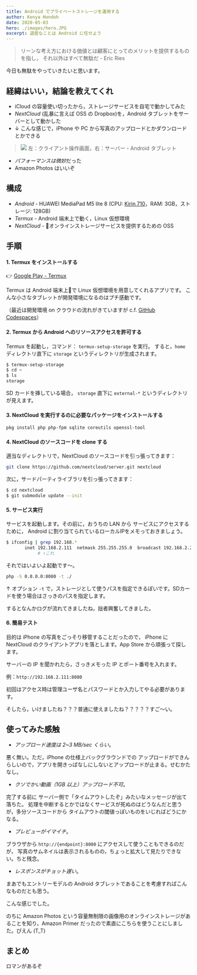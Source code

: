 ```yaml
---
title: Android でプライベートストレージを運用する
author: Kenya Hondoh
date: 2020-05-03
hero: ./images/hero.JPG
excerpt: 退屈なことは Android に任せよう
---
```


> リーンな考え方における価値とは顧客にとってのメリットを提供するものを指し，
それ以外はすべて無駄だ - Eric Ries

今日も無駄をやっていきたいと思います。

## 経緯はいい，結論を教えてくれ

- iCloud の容量使い切ったから，ストレージサービスを自宅で動かしてみた
- *NextCloud* (乱暴に言えば OSS の Dropbox)を，Android タブレットをサーバーとして動かした
- ↓ こんな感じで，iPhone や PC から写真のアップロードとかダウンロードとかできる

>![](./images/demo.jpeg)
>左：クライアント操作画面，右：サーバー・Android タブレット

- *パフォーマンスは微妙*だった
- Amazon Photos はいいぞ

## 構成
- _Android_ - HUAWEI MediaPad M5 lite 8 (CPU: [Kirin 710](https://reameizu.com/annouced-hisilicon-kirin710-by-huawei/)，RAM: 3GB，ストレージ: 128GB) 
- _Termux_ - Android 端末上で動く，Linux 仮想環境
- _NextCloud_ - オンラインストレージサービスを提供するための OSS

## 手順
#### 1. Termux をインストールする
👉 [Google Play - Termux](https://play.google.com/store/apps/details?id=com.termux&hl=ja)

Termux は Android 端末上で Linux 仮想環境を用意してくれるアプリです。
こんな小さなタブレットが開発環境になるのはプチ感動です。

（最近は開発環境 on クラウドの流れがきていますが c.f. 
 [GitHub Codespaces](https://www.publickey1.jp/blog/20/githubwebidecodespacesgithub.html)）

#### 2. Termux から Android へのリソースアクセスを許可する

Termux を起動し，コマンド： `termux-setup-storage` を実行。
すると，`home` ディレクトリ直下に `storage` というディレクトリが生成されます。
```bash
$ termux-setup-storage
$ cd ~
$ ls
storage
```
SD カードを挿している場合， `storage` 直下に `external-*` というディレクトリが見えます。

#### 3. NextCloud を実行するのに必要なパッケージをインストールする
```bash
pkg install php php-fpm sqlite coreutils openssl-tool
```

#### 4. NextCloud のソースコードを clone する
適当なディレクトリで，NextCloud のソースコードを引っ張ってきます：
```bash
git clone https://github.com/nextcloud/server.git nextcloud
```
次に，サードパーティライブラリを引っ張ってきます：
```bash
$ cd nextcloud
$ git submodule update --init
```
#### 5. サービス実行

サービスを起動します。その前に，おうちの LAN から サービスにアクセスするために，
Android に割り当てられているローカルIPをメモっておきましょう。
```bash
$ ifconfig | grep 192.168.*
       inet 192.168.2.111  netmask 255.255.255.0  broadcast 192.168.2.255
            # ↑これ
```

それではいよいよ起動です〜。
```bash
php -S 0.0.0.0:8080 -t ./
```
↑ オプション `-t` で，ストレージとして使うパスを指定できるぽいです。SDカードを使う場合はさっきのパスを指定します。

するとなんかログが流れてきましたね，拙者興奮してきました。

#### 6. 簡易テスト
目的は iPhone の写真をごっそり移管することだったので，
iPhone に NextCloud のクライアントアプリを落とします。App Store から頑張って探します。

サーバーの IP を聞かれたら，さっきメモった IP とポート番号を入れます。

例：`http://192.168.2.111:8080`

初回はアクセス時は管理ユーザ名とパスワードとか入力してやる必要があります。

そしたら，いけましたね？？？普通に使えましたね？？？？？すご〜い。

## 使ってみた感触
- *アップロード速度は 2~3 MB/sec くらい*。

悪く無い。ただ，iPhone の仕様上バックグラウンドでの
アップロードができんらしいので，アプリを開きっぱなしにしないとアップロードが止まる。せむかたなし。

- *クソでかい動画（1GB 以上）アップロード不可*。

完了する前に サーバー側で「タイムアウトしたぞ」みたいなメッセージが出て落ちた。
処理を中断するとかではなくサービスが死ぬのはどうなんだと思うが，多分ソースコードから
タイムアウトの閾値っぽいものをいじればどうにかなる。

- *プレビューがイマイチ*。

ブラウザから `http://{endpoint}:8080` にアクセスして使うこともできるのだが，
写真のサムネイルは表示されるものの，ちょっと拡大して見たりできない。ちと残念。

- *レスポンスがチョット遅い*。

まあでもエントリーモデルの Android タブレットであることを考慮すればこんなものだとも思う。

こんな感じでした。

のちに Amazon Photos という容量無制限の画像用のオンラインストレージがあることを知り，Amazon Primer だったので素直にこちらを使うことにしました。ぴえん (T_T)

## まとめ

ロマンがあるぞ

<!--
## ことのあらまし

#### オンラインストレージサービス

みなさんはオンラインストレージサービスを使っておられますか？ iCloud，Amazon Photos，Google Drive の類です。

自分は手軽さから iCloud の 50GB プラン（100円くらい/月）を使っていたのですが，容量を使い切ったので，とうとう*アレ*を試す時が来たなと直感しました。

アレというのは，オンラインストレージサービスのクライアント・サーバを提供してくれる OSS のことです。これを使えば自宅で自分専用の DropBox 的なものが作れます。

この OSS の代表的なものとして，[NextCloud](https://nextcloud.com) と [ownCloud](https://owncloud.org) というのがあります。

色々比較して NextCloud はプレビュー機能が充実してるぽいことがわかったので，こちらを採用しました。というのも，モバイルデバイスの写真を保管するのが主な目的だったため。

#### Android タブレットをサーバーにする

問題は，サーバーとして使うのに適当そうなマシンが無いことでした。Macbook はスリープしたり電源落とすので不向きだし，ラズパイも無い。

では，この Android タブレットは...？

![](https://unsolublesugar.com/wp/wp-content/uploads/2017/04/IMG_3304-750x451.jpg)

そして，インターネット先生によると，[Android で NextCloud を動かした実績もある模様](https://github.com/jancborchardt/nextcloud-scripts/blob/master/nextcloud-on-android.md)。

-->